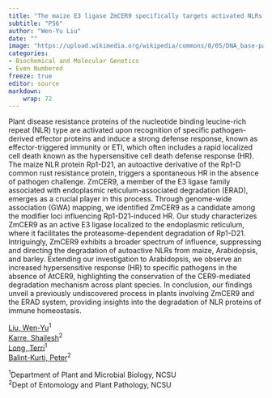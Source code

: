 ```yaml
---
title: "The maize E3 ligase ZmCER9 specifically targets activated NLRs for degradation"
subtitle: "P56"
author: "Wen-Yu Liu"
date: ""
image: "https://upload.wikimedia.org/wikipedia/commons/0/05/DNA_base-pair_diagram.jpg"
categories: 
- Biochemical and Molecular Genetics
- Even Numbered
freeze: true
editor: source
markdown: 
    wrap: 72
---
```


Plant disease resistance proteins of the nucleotide binding leucine-rich repeat (NLR) type are activated upon recognition of specific pathogen-derived effector proteins and induce a strong defense response, known as effector-triggered immunity or ETI, which often includes a rapid localized cell death known as the hypersensitive cell death defense response (HR). The maize NLR protein Rp1-D21, an autoactive derivative of the Rp1-D common rust resistance protein, triggers a spontaneous HR in the absence of pathogen challenge. ZmCER9, a member of the E3 ligase family associated with endoplasmic reticulum-associated degradation (ERAD), emerges as a crucial player in this process. Through genome-wide association (GWA) mapping, we identified ZmCER9 as a candidate among the modifier loci influencing Rp1-D21-induced HR. Our study characterizes ZmCER9 as an active E3 ligase localized to the endoplasmic reticulum, where it facilitates the proteasome-dependent degradation of Rp1-D21. Intriguingly, ZmCER9 exhibits a broader spectrum of influence, suppressing and directing the degradation of autoactive NLRs from maize, Arabidopsis, and barley. Extending our investigation to Arabidopsis, we observe an increased hypersensitive response (HR) to specific pathogens in the absence of AtCER9, highlighting the conservation of the CER9-mediated degradation mechanism across plant species. In conclusion, our findings unveil a previously undiscovered process in plants involving ZmCER9 and the ERAD system, providing insights into the degradation of NLR proteins of immune homeostasis.

<a href='mailto:wliu34@ncsu.edu'>Liu, Wen-Yu</a><sup>1</sup><br><a href='mailto:shaileshkarre86@gmail.com'>Karre, Shailesh</a><sup>2</sup><br><a href='mailto:terri_long@ncsu.edu'>Long, Terri</a><sup>1</sup><br><a href='mailto:pjbalint@ncsu.edu'>Balint-Kurti, Peter</a><sup>2</sup><br>

<sup>1</sup>Department of Plant and Microbial Biology, NCSU<br><sup>2</sup>Dept of Entomology and Plant Pathology, NCSU<br>